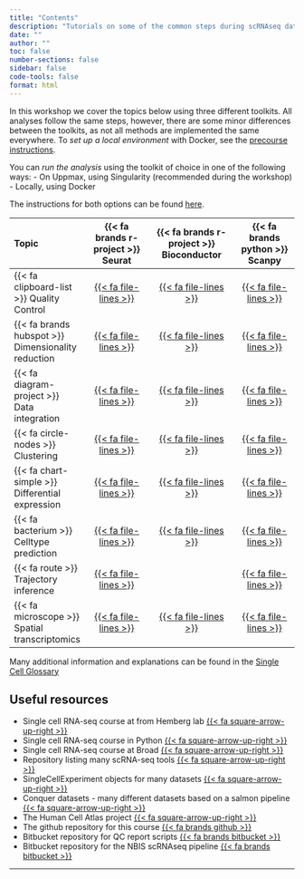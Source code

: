 ```yaml
---
title: "Contents"
description: "Tutorials on some of the common steps during scRNAseq data analysis using three popular toolkits: [ {{< fa brands r-project >}} Seurat](https://satijalab.org/seurat/), [{{< fa brands r-project >}} Bioconductor](https://bioconductor.org/packages/release/bioc/html/scran.html) and [{{< fa brands python >}} Scanpy](https://scanpy.readthedocs.io/en/stable/)."
date: ""
author: ""
toc: false
number-sections: false
sidebar: false
code-tools: false
format: html
---
```


In this workshop we cover the topics below using three different toolkits. All analyses follow the same steps, however, there are some minor differences between the toolkits, as not all methods are implemented the same everywhere. To *set up a local environment* with Docker, see the [precourse instructions](home_precourse.qmd).

You can *run the analysis* using the toolkit of choice in one of the following ways:
- On Uppmax, using Singularity (recommended during the workshop)
- Locally, using Docker

The instructions for both options can be found [here](containers/docs/run-containers.qmd).


| Topic | {{< fa brands r-project >}} Seurat | {{< fa brands r-project >}} Bioconductor | {{< fa brands python >}} Scanpy |
|:--------|:---------------------------:|:---------------------------------:|:------------------------:|
| {{< fa clipboard-list >}} Quality Control | [{{< fa file-lines >}}](labs/seurat/seurat_01_qc.html) | [{{< fa file-lines >}}](labs/bioc/bioc_01_qc.html) | [{{< fa file-lines >}}](labs/scanpy/scanpy_01_qc.html) |
| {{< fa brands hubspot >}} Dimensionality reduction | [{{< fa file-lines >}}](labs/seurat/seurat_02_dimred.html) | [{{< fa file-lines >}}](labs/bioc/bioc_02_dimred.html) | [{{< fa file-lines >}}](labs/scanpy/scanpy_02_dimred.html) |
| {{< fa diagram-project >}} Data integration | [{{< fa file-lines >}}](labs/seurat/seurat_03_integration.html) | [{{< fa file-lines >}}](labs/bioc/bioc_03_integration.html) | [{{< fa file-lines >}}](labs/scanpy/scanpy_03_integration.html) |
| {{< fa circle-nodes >}} Clustering | [{{< fa file-lines >}}](labs/seurat/seurat_04_clustering.html) | [{{< fa file-lines >}}](labs/bioc/bioc_04_clustering.html) | [{{< fa file-lines >}}](labs/scanpy/scanpy_04_clustering.html) |
| {{< fa chart-simple >}} Differential expression | [{{< fa file-lines >}}](labs/seurat/seurat_05_dge.html) | [{{< fa file-lines >}}](labs/bioc/bioc_05_dge.html) | [{{< fa file-lines >}}](labs/scanpy/scanpy_05_dge.html) |
| {{< fa bacterium >}} Celltype prediction | [{{< fa file-lines >}}](labs/seurat/seurat_06_celltyping.html) | [{{< fa file-lines >}}](labs/bioc/bioc_06_celltyping.html) | [{{< fa file-lines >}}](labs/scanpy/scanpy_06_celltyping.html) |
| {{< fa route >}} Trajectory inference | [{{< fa file-lines >}}](labs/seurat/seurat_08_trajectory.html) | | [{{< fa file-lines >}}](labs/scanpy/scanpy_08_trajectory.html) |
| {{< fa microscope >}} Spatial transcriptomics | [{{< fa file-lines >}}](labs/seurat/seurat_07_spatial.html) | [{{< fa file-lines >}}](labs/bioc/bioc_07_spatial.html) | [{{< fa file-lines >}}](labs/scanpy/scanpy_07_spatial.html) |

Many additional information and explanations can be found in the [Single Cell Glossary](https://nbisweden.github.io/single-cell-pbl/glossary_of_terms_single_cell.html)

## Useful resources

- Single cell RNA-seq course at from Hemberg lab [{{< fa square-arrow-up-right >}}](https://scrnaseq-course.cog.sanger.ac.uk/website/index.html)
- Single cell RNA-seq course in Python [{{< fa square-arrow-up-right >}}](https://chanzuckerberg.github.io/scRNA-python-workshop/intro/about)
- Single cell RNA-seq course at Broad [{{< fa square-arrow-up-right >}}](https://broadinstitute.github.io/2019_scWorkshop/)
- Repository listing many scRNA-seq tools [{{< fa square-arrow-up-right >}}](https://github.com/seandavi/awesome-single-cell)
- SingleCellExperiment objects for many datasets [{{< fa square-arrow-up-right >}}](https://hemberg-lab.github.io/scRNA.seq.datasets/)
- Conquer datasets - many different datasets based on a salmon pipeline [{{< fa square-arrow-up-right >}}](http://imlspenticton.uzh.ch:3838/conquer/)
- The Human Cell Atlas project [{{< fa square-arrow-up-right >}}](https://www.humancellatlas.org/)
- The github repository for this course [{{< fa brands github >}}](https://github.com/NBISweden/workshop-scRNAseq)
- Bitbucket repository for QC report scripts [{{< fa brands bitbucket >}}](https://bitbucket.org/asbj/qc-summary_scrnaseq)
- Bitbucket repository for the NBIS scRNAseq pipeline [{{< fa brands bitbucket >}}](https://bitbucket.org/scilifelab-lts/lts-workflows-sm-scrnaseq)

***
